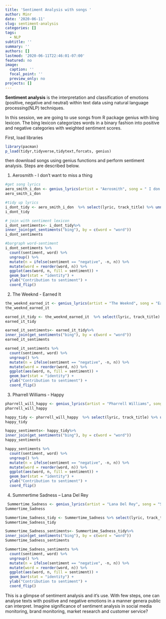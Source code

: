```yaml
---
title: 'Sentiment Analysis with songs '
author: Minr
date: '2020-06-11'
slug: sentiment-analysis
categories: []
tags:
  - NLP
subtitle: ''
summary: ''
authors: []
lastmod: '2020-06-11T22:46:01-07:00'
featured: no
image:
  caption: ''
  focal_point: ''
  preview_only: no
projects: []
---
```



**Sentiment analysis** is the interpretation and classification of emotions (positive, negative and neutral) within text data using natural language processing(NLP) techniques. 

In this session, we are going to use songs from R package genius with bing lexicon. The bing lexicon categorizes words in a binary fashion into positive and negative categories with weighted sentiment scores.

First, load libraries
```r
library(pacman)
p_load(tidyr,tidyverse,tidytext,forcats, genius)
```

then download songs using genius functions and perform sentiment analysis. Steps are described below.

1. Aerosmith - I don't want to miss a thing

```r
#get song lyrics
aero_smith_i_don <- genius_lyrics(artist = "Aerosmith", song = " I don't want to miss a thing")
aero_smith_i_don
```


```r
#tidy up lyrics
i_dont_tidy <- aero_smith_i_don  %>% select(lyric, track_title) %>% unnest_tokens(word, lyric)
i_dont_tidy
```

```r
# join with sentiment lexicon
i_dont_sentiments<- i_dont_tidy%>%
inner_join(get_sentiments("bing"), by = c(word = "word"))
i_dont_sentiments
```

```r
#bargraph word-sentiment
i_dont_sentiments %>%
  count(sentiment, word) %>%
  ungroup() %>%
  mutate(n = ifelse(sentiment == "negative", -n, n)) %>%
  mutate(word = reorder(word, n)) %>%
  ggplot(aes(word, n, fill = sentiment)) +
  geom_bar(stat = "identity") +
  ylab("Contribution to sentiment") +
  coord_flip()

```


2. The Weeknd - Earned It

```r
the_weeknd_earned_it <- genius_lyrics(artist = "The Weeknd", song = "Earned It")
the_weeknd_earned_it
```


```r
earned_it_tidy <- the_weeknd_earned_it  %>% select(lyric, track_title) %>% unnest_tokens(word, lyric)
earned_it_tidy
```

```r
earned_it_sentiments<- earned_it_tidy%>%
inner_join(get_sentiments("bing"), by = c(word = "word"))
earned_it_sentiments
```

```r
earned_it_sentiments %>%
  count(sentiment, word) %>%
  ungroup() %>%
  mutate(n = ifelse(sentiment == "negative", -n, n)) %>%
  mutate(word = reorder(word, n)) %>%
  ggplot(aes(word, n, fill = sentiment)) +
  geom_bar(stat = "identity") +
  ylab("Contribution to sentiment") +
  coord_flip()

```


3. Pharrell Williams - Happy

```r
pharrell_will_happy <- genius_lyrics(artist = "Pharrell Williams", song = "Happy")
pharrell_will_happy
```


```r
happy_tidy <- pharrell_will_happy  %>% select(lyric, track_title) %>% unnest_tokens(word, lyric)
happy_tidy
```

```r
happy_sentiments<- happy_tidy%>%
inner_join(get_sentiments("bing"), by = c(word = "word"))
happy_sentiments
```

```r
happy_sentiments %>%
  count(sentiment, word) %>%
  ungroup() %>%
  mutate(n = ifelse(sentiment == "negative", -n, n)) %>%
  mutate(word = reorder(word, n)) %>%
  ggplot(aes(word, n, fill = sentiment)) +
  geom_bar(stat = "identity") +
  ylab("Contribution to sentiment") +
  coord_flip()

```



4.  Summertime Sadness – Lana Del Rey

```r
 Summertime_Sadness <- genius_lyrics(artist = "Lana Del Rey", song = "Summertime Sadness")
Summertime_Sadness
```


```r
Summertime_Sadness_tidy <- Summertime_Sadness %>% select(lyric, track_title) %>% unnest_tokens(word, lyric)
Summertime_Sadness_tidy
```

```r
Summertime_Sadness_sentiments<- Summertime_Sadness_tidy%>%
inner_join(get_sentiments("bing"), by = c(word = "word"))
Summertime_Sadness_sentiments
```

```r
Summertime_Sadness_sentiments %>%
  count(sentiment, word) %>%
  ungroup() %>%
  mutate(n = ifelse(sentiment == "negative", -n, n)) %>%
  mutate(word = reorder(word, n)) %>%
  ggplot(aes(word, n, fill = sentiment)) +
  geom_bar(stat = "identity") +
  ylab("Contribution to sentiment") +
  coord_flip()

```


This is a glimpse of sentiment analysis and it's use. With few steps, one can analyse texts with positive and negative emotions in a manner genera public can interpret. Imagine significance of sentiment analysis in social media monitoring, brand monitoring, market research and customer service?


